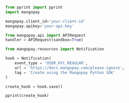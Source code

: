   
```python Python  
from pprint import pprint
import mangopay

mangopay.client_id='your-client-id'
mangopay.apikey='your-api-key'

from mangopay.api import APIRequest
handler = APIRequest(sandbox=True)

from mangopay.resources import Notification

hook = Notification(
    event_type = 'USER_KYC_REGULAR',
    url = 'https://docs.mangopay.com/please-ignore',
    tag = 'Create using the Mangopay Python SDK'
)

create_hook = hook.save()

pprint(create_hook)  
```